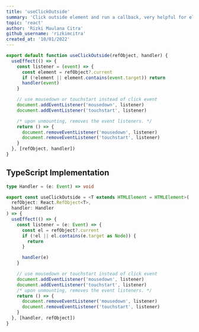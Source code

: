 ```yaml
---
title: 'useClickOutside'
summary: 'Click outside element and run a callback, very helpful for element like dropdown'
topic: 'react'
author: 'Rizki Maulana Citra'
github_username: 'rizkimcitra'
created_at: '10/01/2022'
---
```


```js
export default function useClickOutside(refObject, handler) {
  useEffect(() => {
    const listener = (event) => {
      const element = refObject?.current
      if (!element || element.contains(event.target)) return
      handler(event)
    }

    // use mousedown or touchstart instead of click event
    document.addEventListener('mousedown', listener)
    document.addEventListener('touchstart', listener)

    /* upon unmounting, removes the event listeners. */
    return () => {
      document.removeEventListener('mousedown', listener)
      document.removeEventListener('touchstart', listener)
    }
  }, [refObject, handler])
}
```

## TypeScript Implementation

```ts
type Handler = (e: Event) => void

export const useClickOutside = <T extends HTMLElement = HTMLElement>(
  refObject: React.RefObject<T>,
  handler: Handler
) => {
  useEffect(() => {
    const listener = (e: Event) => {
      const el = refObject?.current
      if (!el || el.contains(e.target as Node)) {
        return
      }

      handler(e)
    }

    // use mousedown or touchstart instead of click event
    document.addEventListener('mousedown', listener)
    document.addEventListener('touchstart', listener)
    /* upon unmounting, removes the event listeners. */
    return () => {
      document.removeEventListener('mousedown', listener)
      document.removeEventListener('touchstart', listener)
    }
  }, [handler, refObject])
}
```
